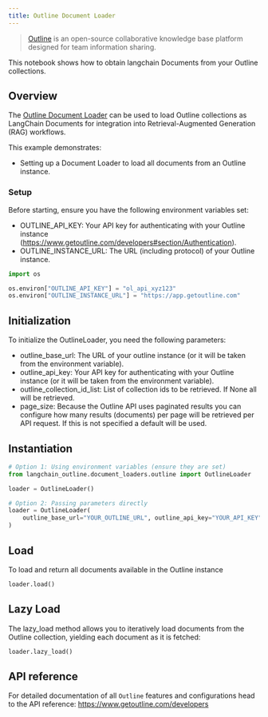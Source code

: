 ```yaml
---
title: Outline Document Loader
---
```


>[Outline](https://www.getoutline.com/) is an open-source collaborative knowledge base platform designed for team information sharing.

This notebook shows how to obtain langchain Documents from your Outline collections.

## Overview
The [Outline Document Loader](https://github.com/10Pines/langchain-outline) can be used to load Outline collections as LangChain Documents for integration into Retrieval-Augmented Generation (RAG) workflows.

This example demonstrates:

* Setting up a Document Loader to load all documents from an Outline instance.

### Setup
Before starting, ensure you have the following environment variables set:

* OUTLINE_API_KEY: Your API key for authenticating with your Outline instance (https://www.getoutline.com/developers#section/Authentication).
* OUTLINE_INSTANCE_URL: The URL (including protocol) of your Outline instance.


```python
import os

os.environ["OUTLINE_API_KEY"] = "ol_api_xyz123"
os.environ["OUTLINE_INSTANCE_URL"] = "https://app.getoutline.com"
```

## Initialization
To initialize the OutlineLoader, you need the following parameters:

* outline_base_url: The URL of your outline instance (or it will be taken from the environment variable).
* outline_api_key: Your API key for authenticating with your Outline instance (or it will be taken from the environment variable).
* outline_collection_id_list: List of collection ids to be retrieved. If None all will be retrieved.
* page_size: Because the Outline API uses paginated results you can configure how many results (documents) per page will be retrieved per API request.  If this is not specified a default will be used.

## Instantiation


```python
# Option 1: Using environment variables (ensure they are set)
from langchain_outline.document_loaders.outline import OutlineLoader

loader = OutlineLoader()

# Option 2: Passing parameters directly
loader = OutlineLoader(
    outline_base_url="YOUR_OUTLINE_URL", outline_api_key="YOUR_API_KEY"
)
```

## Load
To load and return all documents available in the Outline instance


```python
loader.load()
```

## Lazy Load
The lazy_load method allows you to iteratively load documents from the Outline collection, yielding each document as it is fetched:


```python
loader.lazy_load()
```

## API reference

For detailed documentation of all `Outline` features and configurations head to the API reference: https://www.getoutline.com/developers
